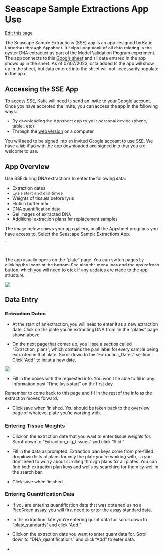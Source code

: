 # Seascape Sample Extractions App Use

[Edit this page](https://github.com/DrK-Lo/lotterhoslabprotocols/edit/main/molecprot_SSEapp.qmd)

The Seascape Sample Extractions (SSE) app is an app designed by Katie Lotterhos through Appsheet. It helps keep track of all data relating to the oyster DNA extracted as part of the Model Validation Program experiment. The app connects to this [Google sheet](https://docs.google.com/spreadsheets/d/1nLMK4ucERX90T4lV7ivLZ0HEBaGvwawnA3XHPsKt9Uk/edit) and all data entered in the app shows up in the sheet. As of 07/07/2023, data added to the app will show up in the sheet, but data entered into the sheet will not necessarily populate in the app.

## Accessing the SSE App

To access SSE, Katie will need to send an invite to your Google account. Once you have accepted the invite, you can access the app in the following ways:

- By downloading the Appsheet app to your personal device (phone, tablet, etc)
- Through the [web version](https://www.appsheet.com/start/f58f8dbb-1d41-4d2d-a917-dfe554b1144f#appName=SeascapeSamplesExtractions-6377443&group=%5B%7B%22Column%22%3A%22Date_SentSequencing%22%2C%22Order%22%3A%22Ascending%22%7D%5D&page=deck&sort=%5B%5D&table=1_Plate&view=plate) on a computer

You will need to be signed into an invited Google account to use SSE. We have a lab iPad with the app downloaded and signed into that you are welcome to use.

## App Overview

Use SSE during DNA extractions to enter the following data:

- Extraction dates
- Lysis start and end times
- Weights of tissues before lysis
- Elution buffer info
- DNA quantification data
- Gel images of extracted DNA
- Additional extraction plans for replacement samples

The image below shows your app gallery, or all the Appsheet programs you have access to. Select the Seascape Sample Extractions App.

![](img/7DF9D307-C481-4E69-8B0A-0008DDF1FF81.png){height=1%}

The app usually opens on the "plate" page. You can switch pages by clicking the icons at the bottom. See also the menu icon and the app refresh button, which you will need to click if any updates are made to the app structure. 

![](img/7DA7A498-2BA4-4888-B504-0C7E98CD41AA_1_201_a.jpeg){height=.01%}

## Data Entry

### Extraction Dates

- At the start of an extraction, you will need to enter it as a new extraction date. Click on the plate you're extracting DNA from on the "plates" page shown above. 

- On the next page that comes up, you'll see a section called "Extraction_plans", which contains the plan label for every sample being extracted in that plate. Scroll down to the "Extraction_Dates" section. Click "Add" to input a new date.

![](img/89F7BFA6-77B0-4732-B85C-8B61CA4EF7C6.png)

- Fill in the boxes with the requested info. You won't be able to fill in any information past "Time lysis start" on the first day. 

:::{.callout-note}
Remember to come back to this page and fill in the rest of the info as the extraction moves forward.
:::

- Click save when finished. You should be taken back to the overview page of whatever plate you're working with.

### Entering Tissue Weights

- Click on the extraction date that you want to enter tissue weights for. Scroll down to "Extraction_mg_tissues" and click "Add."

- Fill in the data as prompted. Extraction plan keys come from pre-filled dropdown lists of plans for only the plate you're working with, so you don't need to worry about scrolling through plans for all plates. You can find both extraction plan keys and wells by searching for them by well in the search bar.

- Click save when finished.

### Entering Quantification Data

- If you are entering quantification data that was obtained using a PicoGreen assay, you will first need to enter the assay standard data.

- In the extraction date you're entering quant data for, scroll down to "plate_standards" and click "Add."

- Click on the extraction date you want to enter quant data for. Scroll down to "DNA_quantifications" and click "Add" to enter data.

- 

















